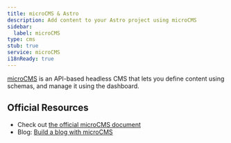 ```yaml
---
title: microCMS & Astro
description: Add content to your Astro project using microCMS
sidebar:
  label: microCMS
type: cms
stub: true
service: microCMS
i18nReady: true
---
```


[microCMS](https://microcms.io/en) is an API-based headless CMS that lets you define content using schemas, and manage it using the dashboard.

## Official Resources

- Check out [the official microCMS document](https://document.microcms.io/tutorial/astro/astro-top)
- Blog: [Build a blog with microCMS](https://blog.microcms.io/astro-microcms-introduction/)
